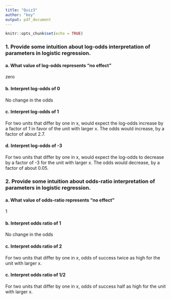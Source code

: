 ```yaml
---
title: "Quiz3"
author: "key"
output: pdf_document
---
```


```r
knitr::opts_chunk$set(echo = TRUE)
```

### 1. Provide some intuition about log-odds interpretation of parameters in logistic regression.

#### a. What value of log-odds represents "no effect"

zero 

#### b. Interpret log-odds of 0

No change in the odds

#### c. Interpret log-odds of 1

For two units that differ by one in x, would expect the log-odds increase by a factor of 1 in favor of the unit with larger x. The odds would increase, by a factor of about 2.7.


#### d. Interpret log-odds of -3

For two units that differ by one in x, would expect the log-odds to decrease by a factor of -3 for the unit with larger x. The odds would decrease, by a factor of about 0.05.

### 2. Provide some intuition about odds-ratio interpretation of parameters in logistic regression.

#### a. What value of odds-ratio represents "no effect"

1

#### b. Interpret odds ratio of 1

No change in the odds


#### c. Interpret odds ratio of 2

For two units that differ by one in x, odds of success twice as high for the unit with larger x.

#### c. Interpret odds ratio of 1/2

For two units that differ by one in x, odds of success half as high for the unit with larger x.

